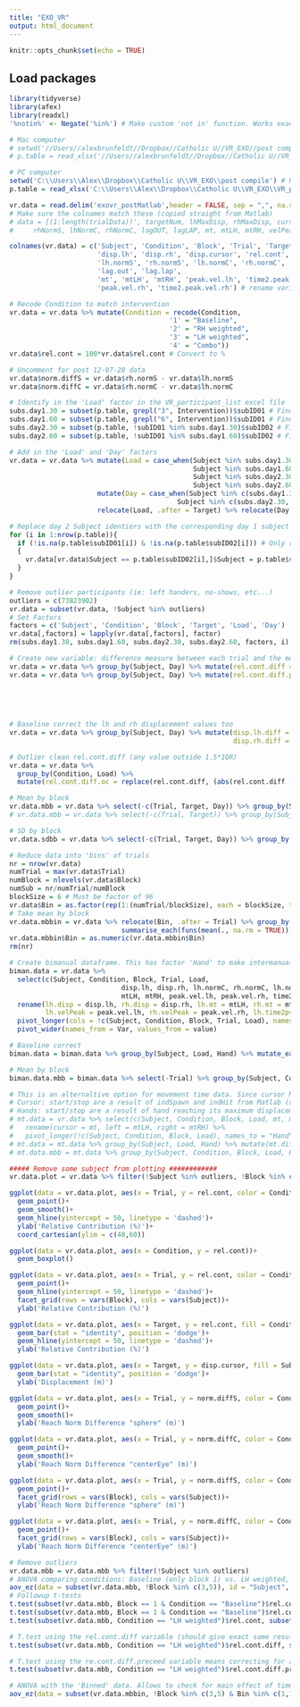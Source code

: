 ```yaml
---
title: "EXO_VR"
output: html_document
---
```


```r
knitr::opts_chunk$set(echo = TRUE)
```

## Load packages
```r
library(tidyverse)
library(afex)
library(readxl)
'%notin%' <- Negate('%in%') # Make custom 'not in' function. Works exactly like != but with better results
```

```r
# Mac computer
# setwd('//Users//alexbrunfeldt//Dropbox//Catholic U//VR_EXO//post compile')
# p.table = read_xlsx('//Users//alexbrunfeldt//Dropbox//Catholic U//VR_EXO//VR_participant_list.xlsx')

# PC computer
setwd('C:\\Users\\Alex\\Dropbox\\Catholic U\\VR_EXO\\post compile') # PC
p.table = read_xlsx('C:\\Users\\Alex\\Dropbox\\Catholic U\\VR_EXO\\VR_participant_list.xlsx')

vr.data = read.delim('exovr_postMatlab',header = FALSE, sep = ",", na.strings = 'NaN') # load in data
# Make sure the colnames match these (copied straight from Matlab)
# data = [(1:length(trialData))', targetNum, lhMaxDisp, rhMaxDisp, cursorMaxDisp, relContrib, lhNormS,...
#     rhNormS, lhNormC, rhNormC, lagOUT, lagLAP, mt, mtLH, mtRH, velPeakLH, t2pvLH, velPeakRH, t2pvRH];

colnames(vr.data) = c('Subject', 'Condition', 'Block', 'Trial', 'Target',
                      'disp.lh', 'disp.rh', 'disp.cursor', 'rel.cont',
                      'lh.normS', 'rh.normS', 'lh.normC', 'rh.normC',
                      'lag.out', 'lag.lap',
                      'mt', 'mtLH', 'mtRH', 'peak.vel.lh', 'time2.peak.vel.lh',
                      'peak.vel.rh', 'time2.peak.vel.rh') # rename variables

# Recode Condition to match intervention
vr.data = vr.data %>% mutate(Condition = recode(Condition,
                                        '1' = "Baseline",
                                        '2' = "RH weighted",
                                        '3' = "LH weighted",
                                        '4' = "Combo"))
vr.data$rel.cont = 100*vr.data$rel.cont # Convert to %

# Uncomment for post 12-07-20 data
vr.data$norm.diffS = vr.data$rh.normS - vr.data$lh.normS
vr.data$norm.diffC = vr.data$rh.normC - vr.data$lh.normC

# Identify in the 'Load' factor in the VR_participant_list excel file
subs.day1.30 = subset(p.table, grepl("3", Intervention))$subID01 # Find subjects who did 30% on day 1
subs.day1.60 = subset(p.table, grepl("6", Intervention))$subID01 # Find subjects who did 60% on day 1
subs.day2.30 = subset(p.table, !subID01 %in% subs.day1.30)$subID02 # Find subjects who did 30% on day 2
subs.day2.60 = subset(p.table, !subID01 %in% subs.day1.60)$subID02 # Find subjects who did 60% on day 2

# Add in the 'Load' and 'Day' factors
vr.data = vr.data %>% mutate(Load = case_when(Subject %in% subs.day1.30 ~ "30%",
                                              Subject %in% subs.day1.60 ~ "60%",
                                              Subject %in% subs.day2.30 ~ "30%",
                                              Subject %in% subs.day2.60 ~ "60%")) %>%
                      mutate(Day = case_when(Subject %in% c(subs.day1.30, subs.day1.60) ~ "Day 1",
                                          Subject %in% c(subs.day2.30, subs.day2.60) ~ "Day 2")) %>%
                      relocate(Load, .after = Target) %>% relocate(Day, .after = Load)

# Replace day 2 Subject identiers with the corresponding day 1 subject identifiers. NOTE: this is coded in the p.table variable from the Excel file!!!
for (i in 1:nrow(p.table)){
  if (!is.na(p.table$subID01[i]) & !is.na(p.table$subID02[i])) # Only recode non-"NA" values
  {
    vr.data[vr.data$Subject == p.table$subID02[i],]$Subject = p.table$subID01[i]
  }
}

# Remove outlier participants (ie: left handers, no-shows, etc...)
outliers = c(73823902)
vr.data = subset(vr.data, !Subject %in% outliers)
# Set Factors
factors = c('Subject', 'Condition', 'Block', 'Target', 'Load', 'Day')
vr.data[,factors] = lapply(vr.data[,factors], factor)
rm(subs.day1.30, subs.day1.60, subs.day2.30, subs.day2.60, factors, i)
```

```r
# Create new variable: difference measure between each trial and the mean of baseline block 1
vr.data = vr.data %>% group_by(Subject, Day) %>% mutate(rel.cont.diff = rel.cont - mean(rel.cont[Block == 1]))
vr.data = vr.data %>% group_by(Subject, Day) %>% mutate(rel.cont.diff.preceed = case_when(Block %in% 1 ~ rel.cont - mean(rel.cont[Block == 1]),
                                                                                     Block %in% 2 ~ rel.cont - mean(rel.cont[Block == 1]),
                                                                                     Block %in% 3 ~ rel.cont - mean(rel.cont[Block == 3]),
                                                                                     Block %in% 4 ~ rel.cont - mean(rel.cont[Block == 3]),
                                                                                     Block %in% 5 ~ rel.cont - mean(rel.cont[Block == 5])))

# Baseline correct the lh and rh displacement values too
vr.data = vr.data %>% group_by(Subject, Day) %>% mutate(disp.lh.diff = disp.lh - mean(disp.lh[Block == 1]),
                                                        disp.rh.diff = disp.rh - mean(disp.rh[Block == 1]))

# Outlier clean rel.cont.diff (any value outside 1.5*IQR)
vr.data = vr.data %>% 
  group_by(Condition, Load) %>%
  mutate(rel.cont.diff.oc = replace(rel.cont.diff, (abs(rel.cont.diff - median(rel.cont.diff)) > 1.5*IQR(rel.cont.diff)), NA))

# Mean by block
vr.data.mbb = vr.data %>% select(-c(Trial, Target, Day)) %>% group_by(Subject, Block, Condition, Load) %>% summarise_all(funs(mean(., na.rm = T)))
# vr.data.mbb = vr.data %>% select(-c(Trial, Target)) %>% group_by(Subject,Block, Condition) %>% summarise_all(list(mean = mean, sd = sd))

# SD by block
vr.data.sdbb = vr.data %>% select(-c(Trial, Target, Day)) %>% group_by(Subject, Block, Condition, Load) %>% summarise_all(funs(sd(., na.rm = T)))

# Reduce data into 'bins' of trials
nr = nrow(vr.data)
numTrial = max(vr.data$Trial)
numBlock = nlevels(vr.data$Block)
numSub = nr/numTrial/numBlock
blockSize = 6 # Must be factor of 96
vr.data$Bin = as.factor(rep(1:(numTrial/blockSize), each = blockSize, times = numSub*numBlock))
# Take mean by block
vr.data.mbbin = vr.data %>% relocate(Bin, .after = Trial) %>% group_by(Subject, Condition, Block, Load, Bin) %>%
                            summarise_each(funs(mean(., na.rm = TRUE))) %>% select(-c(Trial, Target, Day))
vr.data.mbbin$Bin = as.numeric(vr.data.mbbin$Bin)
rm(nr)
```

```r
# Create bimanual dataframe. This has factor 'Hand' to make intermanual comparisons easy
biman.data = vr.data %>%
  select(c(Subject, Condition, Block, Trial, Load,
                            disp.lh, disp.rh, lh.normC, rh.normC, lh.normS, rh.normS,
                            mtLH, mtRH, peak.vel.lh, peak.vel.rh, time2.peak.vel.lh, time2.peak.vel.rh))%>%
  rename(lh.disp = disp.lh, rh.disp = disp.rh, lh.mt = mtLH, rh.mt = mtRH,
         lh.velPeak = peak.vel.lh, rh.velPeak = peak.vel.rh, lh.time2pv = time2.peak.vel.lh, rh.time2pv = time2.peak.vel.rh)%>%
  pivot_longer(cols = !c(Subject, Condition, Block, Trial, Load), names_sep = "\\.", names_to = c("Hand", "Var"), values_to = "value")%>%
  pivot_wider(names_from = Var, values_from = value)

# Baseline correct
biman.data = biman.data %>% group_by(Subject, Load, Hand) %>% mutate_each(funs(bc = .-mean(.[Block==1])), -c(Condition, Block, Trial))

# Mean by block
biman.data.mbb = biman.data %>% select(-Trial) %>% group_by(Subject, Condition, Block, Load, Hand) %>% summarise_all(funs(mean(., na.rm = T)))

# This is an alternaltive option for movement time data. Since cursor MT is calculated differently than the individual hand MTs
# Cursor: start/stop are a result of indSpawn and indHit from Matlab (cursor + block collision)
# Hands: start/stop are a result of hand reaching its maximum displacement
# mt.data = vr.data %>% select(c(Subject, Condition, Block, Load, mt, mtLH, mtRH)) %>%
#   rename(cursor = mt, left = mtLH, right = mtRH) %>%
#   pivot_longer(!c(Subject, Condition, Block, Load), names_to = "Hand", values_to = "mt") %>% arrange(Hand)
# mt.data = mt.data %>% group_by(Subject, Load, Hand) %>% mutate(mt.diff = mt - mean(mt[Block == 1]))
# mt.data.mbb = mt.data %>% group_by(Subject, Condition, Block, Load, Hand) %>% summarise_all(funs(mean(., na.rm = T)))
```

```r
##### Remove some subject from plotting ############
vr.data.plot = vr.data %>% filter(!Subject %in% outliers, !Block %in% c(3,5))

ggplot(data = vr.data.plot, aes(x = Trial, y = rel.cont, color = Condition))+
  geom_point()+
  geom_smooth()+
  geom_hline(yintercept = 50, linetype = 'dashed')+
  ylab('Relative Contribution (%)')+
  coord_cartesian(ylim = c(40,60))

ggplot(data = vr.data.plot, aes(x = Condition, y = rel.cont))+
  geom_boxplot()

ggplot(data = vr.data.plot, aes(x = Trial, y = rel.cont, color = Condition, shape = Load))+
  geom_point()+
  geom_hline(yintercept = 50, linetype = 'dashed')+
  facet_grid(rows = vars(Block), cols = vars(Subject))+
  ylab('Relative Contribution (%)')

ggplot(data = vr.data.plot, aes(x = Target, y = rel.cont, fill = Condition))+
  geom_bar(stat = "identity", position = 'dodge')+
  geom_hline(yintercept = 50, linetype = 'dashed')+
  ylab('Relative Contribution (%)')

ggplot(data = vr.data.plot, aes(x = Target, y = disp.cursor, fill = Subject))+
  geom_bar(stat = "identity", position = 'dodge')+
  ylab('Displacement (m)')

ggplot(data = vr.data.plot, aes(x = Trial, y = norm.diffS, color = Condition))+
  geom_point()+
  geom_smooth()+
  ylab('Reach Norm Difference "sphere" (m)')

ggplot(data = vr.data.plot, aes(x = Trial, y = norm.diffC, color = Condition))+
  geom_point()+
  geom_smooth()+
  ylab('Reach Norm Difference "centerEye" (m)')

ggplot(data = vr.data.plot, aes(x = Trial, y = norm.diffS, color = Condition))+
  geom_point()+
  facet_grid(rows = vars(Block), cols = vars(Subject))+
  ylab('Reach Norm Difference "sphere" (m)')

ggplot(data = vr.data.plot, aes(x = Trial, y = norm.diffC, color = Condition))+
  geom_point()+
  facet_grid(rows = vars(Block), cols = vars(Subject))+
  ylab('Reach Norm Difference "centerEye" (m)')
```

```r
# Remove outliers
vr.data.mbb = vr.data.mbb %>% filter(!Subject %in% outliers)
# ANOVA comparing conditions: Baseline (only block 1) vs. LH weighted, vs. RH weighted
aov_ez(data = subset(vr.data.mbb, !Block %in% c(3,5)), id = "Subject", dv = "rel.cont", within = "Condition")
# Followup t-tests
t.test(subset(vr.data.mbb, Block == 1 & Condition == "Baseline")$rel.cont, subset(vr.data.mbb, Condition == "RH weighted")$rel.cont, paired = T)
t.test(subset(vr.data.mbb, Block == 1 & Condition == "Baseline")$rel.cont, subset(vr.data.mbb, Condition == "LH weighted")$rel.cont, paired = T)
t.test(subset(vr.data.mbb, Condition == "LH weighted")$rel.cont, subset(vr.data.mbb, Condition == "RH weighted")$rel.cont, paired = T)

# T.test using the rel.cont.diff variable (should give exact same result as the 3rd contrast above...)
t.test(subset(vr.data.mbb, Condition == "LH weighted")$rel.cont.diff, subset(vr.data.mbb, Condition == "RH weighted")$rel.cont.diff, paired = T)

# T.test using the re.cont.diff.preceed variable means correcting for any potential bias accumulated in the 2nd block. This should be negligible since we are counterbalancing, but its a good check anyway.
t.test(subset(vr.data.mbb, Condition == "LH weighted")$rel.cont.diff.preceed, subset(vr.data.mbb, Condition == "RH weighted")$rel.cont.diff.preceed, paired = T)

# ANOVA with the 'Binned' data. Allows to check for main effect of time (rel. cont. changing overtime due to fatigue or learning)
aov_ez(data = subset(vr.data.mbbin, !Block %in% c(3,5) & Bin %in% c(1,16)), id = "Subject", dv = "rel.cont", within = c("Condition","Bin"))
```

